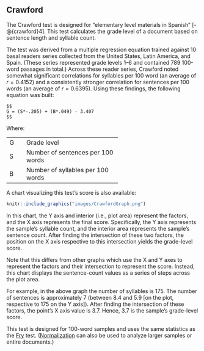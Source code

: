 ## Crawford\index{Crawford|(ii} {#crawford}

The Crawford test is designed for "elementary level materials in Spanish" [-@{crawford}4]. This test calculates the grade level of a document based on sentence length and syllable count.

The test was derived from a multiple regression equation trained against 10 basal readers series collected from the United States, Latin America, and Spain. (These series represented grade levels 1–6 and contained 789 100-word passages in total.) Across these reader series, Crawford noted somewhat significant correlations for syllables per 100 word (an average of $r = 0.4152$) and a consistently stronger correlation for sentences per 100 words (an average of $r = 0.6395$). Using these findings, the following equation was built:

```definition
$$
G = (S*-.205) + (B*.049) - 3.407
$$
```

Where:

+:----+:----------------------------------+
| G   | Grade level                       |
+-----+-----------------------------------+
| S   | Number of sentences per 100 words |
+-----+-----------------------------------+
| B   | Number of syllables per 100 words |
+-----+-----------------------------------+

A chart visualizing this test's score is also available:

```r
knitr::include_graphics("images/CrawfordGraph.png")
```

In this chart, the Y axis and interior (i.e., plot area) represent the factors, and the X axis represents the final score. Specifically, the Y axis represents the sample's syllable count, and the interior area represents the sample's sentence count. After finding the intersection of these two factors, the position on the X axis respective to this intersection yields the grade-level score.

Note that this differs from other graphs which use the X and Y axes to represent the factors and their intersection to represent the score. Instead, this chart displays the sentence-count values as a series of steps across the plot area.

For example, in the above graph the number of syllables is 175. The number of sentences is approximately 7 (between 8.4 and 5.9 [on the plot, respective to 175 on the Y axis]). After finding the intersection of these factors, the point's X axis value is 3.7. Hence, 3.7 is the sample's grade-level score.

This test is designed for 100-word samples and uses the same statistics as the [Fry](#fry-test)\index{Fry} test. ([Normalization](#glossary) can also be used to analyze larger samples or entire documents.)\index{Crawford|)}

\newpage